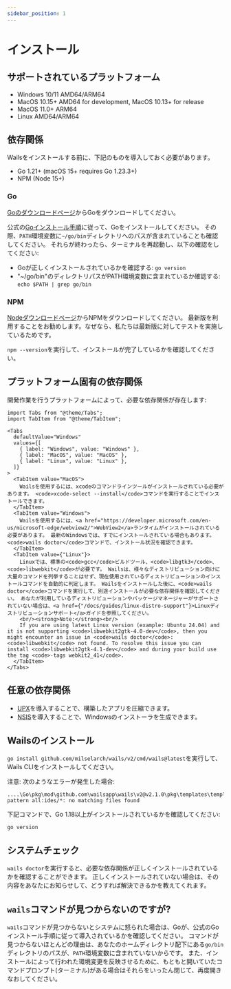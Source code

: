 ```yaml
---
sidebar_position: 1
---
```


# インストール

## サポートされているプラットフォーム

- Windows 10/11 AMD64/ARM64
- MacOS 10.15+ AMD64 for development, MacOS 10.13+ for release
- MacOS 11.0+ ARM64
- Linux AMD64/ARM64

## 依存関係

Wailsをインストールする前に、下記のものを導入しておく必要があります。

- Go 1.21+ (macOS 15+ requires Go 1.23.3+)
- NPM (Node 15+)

### Go

[Goのダウンロードページ](https://go.dev/dl/)からGoをダウンロードしてください。

公式の[Goインストール手順](https://go.dev/doc/install)に従って、Goをインストールしてください。 その際、`PATH`環境変数に`~/go/bin`ディレクトリへのパスが含まれていることも確認してください。 それらが終わったら、ターミナルを再起動し、以下の確認をしてください:

- Goが正しくインストールされているかを確認する: `go version`
- "~/go/bin"のディレクトリパスがPATH環境変数に含まれているか確認する: `echo $PATH | grep go/bin`

### NPM

[Nodeダウンロードページ](https://nodejs.org/ja/download/)からNPMをダウンロードしてください。 最新版を利用することをお勧めします。なぜなら、私たちは最新版に対してテストを実施しているためです。

`npm --version`を実行して、インストールが完了しているかを確認してください。

## プラットフォーム固有の依存関係

開発作業を行うプラットフォームによって、必要な依存関係が存在します:

```mdx-code-block
import Tabs from "@theme/Tabs";
import TabItem from "@theme/TabItem";

<Tabs
  defaultValue="Windows"
  values={[
    { label: "Windows", value: "Windows" },
    { label: "MacOS", value: "MacOS" },
    { label: "Linux", value: "Linux" },
  ]}
>
  <TabItem value="MacOS">
    Wailsを使用するには、xcodeのコマンドラインツールがインストールされている必要があります。 <code>xcode-select --install</code>コマンドを実行することでインストールできます。
  </TabItem>
  <TabItem value="Windows">
    Wailsを使用するには、<a href="https://developer.microsoft.com/en-us/microsoft-edge/webview2/">WebView2</a>ランタイムがインストールされている必要があります。 最新のWindowsでは、すでにインストールされている場合もあります。 <code>wails doctor</code>コマンドで、インストール状況を確認できます。
  </TabItem>
  <TabItem value={"Linux"}>
    Linuxでは、標準の<code>gcc</code>ビルドツール、<code>libgtk3</code>、<code>libwebkit</code>が必要です。 Wailsは、様々なディストリビューション向けに大量のコマンドを列挙することはせず、現在使用されているディストリビューションのインストールコマンドを自動的に判定します。 Wailsをインストールした後に、<code>wails doctor</code>コマンドを実行して、別途インストールが必要な依存関係を確認してください。 あなたが利用しているディストリビューションやパッケージマネージャーがサポートされていない場合は、<a href={"/docs/guides/linux-distro-support"}>Linuxディストリビューションサポート</a>ガイドを参照してください。
    <br/><strong>Note:</strong><br/>
    If you are using latest Linux version (example: Ubuntu 24.04) and it is not supporting <code>libwebkit2gtk-4.0-dev</code>, then you might encounter an issue in <code>wails doctor</code>: <code>libwebkit</code> not found. To resolve this issue you can install <code>libwebkit2gtk-4.1-dev</code> and during your build use the tag <code>-tags webkit2_41</code>.
  </TabItem>
</Tabs>
```

## 任意の依存関係

- [UPX](https://upx.github.io/)を導入することで、構築したアプリを圧縮できます。
- [NSIS](https://wails.io/docs/guides/windows-installer/)を導入することで、Windowsのインストーラを生成できます。

## Wailsのインストール

`go install github.com/milselarch/wails/v2/cmd/wails@latest`を実行して、Wails CLIをインストールしてください。

注意: 次のようなエラーが発生した場合:

```shell
....\Go\pkg\mod\github.com\wailsapp\wails\v2@v2.1.0\pkg\templates\templates.go:28:12: pattern all:ides/*: no matching files found
```
下記コマンドで、Go 1.18以上がインストールされているかを確認してください:
```shell
go version
```

## システムチェック

`wails doctor`を実行すると、必要な依存関係が正しくインストールされているかを確認することができます。 正しくインストールされていない場合は、その内容をあなたにお知らせして、どうすれば解決できるかを教えてくれます。

## `wails`コマンドが見つからないのですが?

`wails`コマンドが見つからないとシステムに怒られた場合は、Goが、公式のGoインストール手順に従って導入されているかを確認してください。 コマンドが見つからないほとんどの理由は、あなたのホームディレクトリ配下にある`go/bin`ディレクトリのパスが、`PATH`環境変数に含まれていないからです。  また、インストールによって行われた環境変更を反映させるために、もともと開いていたコマンドプロンプト(ターミナル)がある場合はそれらをいったん閉じて、再度開きなおしてください。
